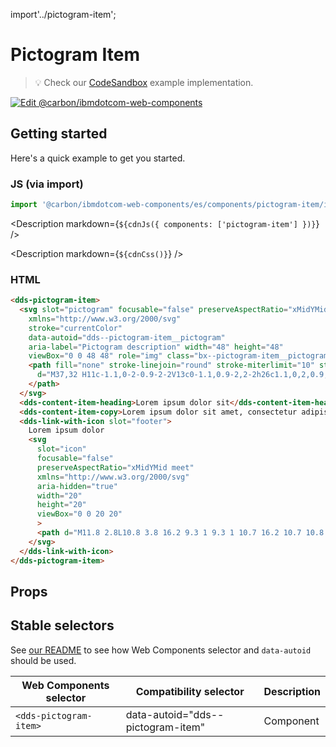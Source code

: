 import'../pictogram-item';




# Pictogram Item

> 💡 Check our
> [CodeSandbox](https://githubbox.com/carbon-design-system/carbon-for-ibm-dotcom/tree/v1/packages/web-components/examples/codesandbox/components/pictogram-item)
> example implementation.

[![Edit @carbon/ibmdotcom-web-components](https://codesandbox.io/static/img/play-codesandbox.svg)](https://githubbox.com/carbon-design-system/carbon-for-ibm-dotcom/tree/v1/packages/web-components/examples/codesandbox/components/pictogram-item)

## Getting started

Here's a quick example to get you started.

### JS (via import)

```javascript
import '@carbon/ibmdotcom-web-components/es/components/pictogram-item/index.js';
```

<Description markdown={`${cdnJs({ components: ['pictogram-item'] })}`} />

<Description markdown={`${cdnCss()}`} />

### HTML

```html
<dds-pictogram-item>
  <svg slot="pictogram" focusable="false" preserveAspectRatio="xMidYMid meet"
    xmlns="http://www.w3.org/2000/svg"
    stroke="currentColor"
    data-autoid="dds--pictogram-item__pictogram"
    aria-label="Pictogram description" width="48" height="48"
    viewBox="0 0 48 48" role="img" class="bx--pictogram-item__pictogram">
    <path fill="none" stroke-linejoin="round" stroke-miterlimit="10" stroke-width=".72"
      d="M37,32 H11c-1.1,0-2-0.9-2-2V13c0-1.1,0.9-2,2-2h26c1.1,0,2,0.9,2,2v17C39,31.1,38.1,32,37,32z M17,37h14 M24,32v5 M9,27h30">
    </path>
  </svg>
  <dds-content-item-heading>Lorem ipsum dolor sit</dds-content-item-heading>
  <dds-content-item-copy>Lorem ipsum dolor sit amet, consectetur adipiscing elit, sed do eiusmod tempor incididunt ut labore et dolore magna aliqua. Ut enim ad minim veniam</dds-content-item-copy>
  <dds-link-with-icon slot="footer">
    Lorem ipsum dolor
    <svg
      slot="icon"
      focusable="false"
      preserveAspectRatio="xMidYMid meet"
      xmlns="http://www.w3.org/2000/svg"
      aria-hidden="true"
      width="20"
      height="20"
      viewBox="0 0 20 20"
      >
      <path d="M11.8 2.8L10.8 3.8 16.2 9.3 1 9.3 1 10.7 16.2 10.7 10.8 16.2 11.8 17.2 19 10z"></path>
    </svg>
  </dds-link-with-icon>
</dds-pictogram-item>
```

<Description markdown={markdownContents} />

## Props

<Props of="dds-pictogram-item" />

## Stable selectors

See [our README](https://github.com/carbon-design-system/carbon-for-ibm-dotcom/tree/v1/packages/web-components#stable-selectors-for-analytics-and-integratione2e-testing-in-web-components) to see how Web Components selector and `data-autoid` should be used.

| Web Components selector      | Compatibility selector                 | Description |
| ---------------------------- | -------------------------------------- | ----------- |
| `<dds-pictogram-item>`       | data-autoid="dds--pictogram-item" | Component   |


<Description markdown={contributing} />
